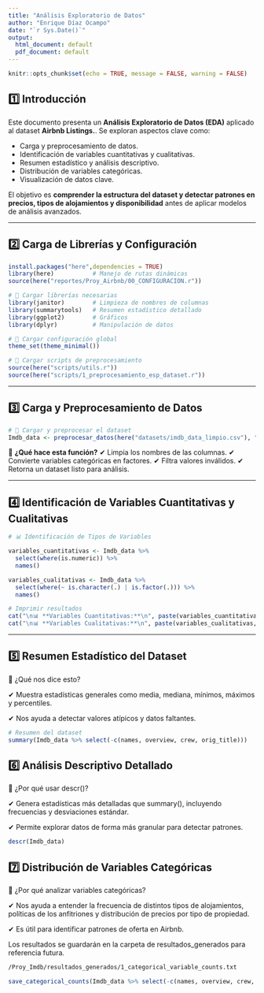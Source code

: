 ```yaml
---
title: "Análisis Exploratorio de Datos"
author: "Enrique Díaz Ocampo"
date: "`r Sys.Date()`"
output:
  html_document: default
  pdf_document: default
---
```


```r
knitr::opts_chunk$set(echo = TRUE, message = FALSE, warning = FALSE)
```

## 1️⃣ **Introducción**
Este documento presenta un **Análisis Exploratorio de Datos (EDA)** aplicado al dataset **Airbnb Listings.**.
Se exploran aspectos clave como:

- Carga y preprocesamiento de datos.
- Identificación de variables cuantitativas y cualitativas.
- Resumen estadístico y análisis descriptivo.
- Distribución de variables categóricas.
- Visualización de datos clave.

El objetivo es **comprender la estructura del dataset y detectar patrones en precios, tipos de alojamientos y disponibilidad** antes de aplicar modelos de análisis avanzados.

---

## 2️⃣ **Carga de Librerías y Configuración**
```r
install.packages("here",dependencies = TRUE)
library(here)           # Manejo de rutas dinámicas
source(here("reportes/Proy_Airbnb/00_CONFIGURACION.r"))
```

```r
# 📌 Cargar librerías necesarias
library(janitor)        # Limpieza de nombres de columnas
library(summarytools)   # Resumen estadístico detallado
library(ggplot2)        # Gráficos
library(dplyr)          # Manipulación de datos

# 📌 Cargar configuración global
theme_set(theme_minimal())

# 📌 Cargar scripts de preprocesamiento
source(here("scripts/utils.r"))
source(here("scripts/1_preprocesamiento_esp_dataset.r"))
```

---

## 3️⃣ **Carga y Preprocesamiento de Datos**
```r
# 📌 Cargar y preprocesar el dataset
Imdb_data <- preprocesar_datos(here("datasets/imdb_data_limpio.csv"), "Imdb")
```
📌 **¿Qué hace esta función?**
✔ Limpia los nombres de las columnas.
✔ Convierte variables categóricas en factores.
✔ Filtra valores inválidos.
✔ Retorna un dataset listo para análisis.

---

## 4️⃣ **Identificación de Variables Cuantitativas y Cualitativas**

```r
# 📊 Identificación de Tipos de Variables

variables_cuantitativas <- Imdb_data %>%
  select(where(is.numeric)) %>%
  names()

variables_cualitativas <- Imdb_data %>%
  select(where(~ is.character(.) | is.factor(.))) %>%
  names()

# Imprimir resultados
cat("\n📊 **Variables Cuantitativas:**\n", paste(variables_cuantitativas, collapse = ", "), "\n")
cat("\n📊 **Variables Cualitativas:**\n", paste(variables_cualitativas, collapse = ", "), "\n")
```


---

## 5️⃣ Resumen Estadístico del Dataset

📌 ¿Qué nos dice esto?

✔ Muestra estadísticas generales como media, mediana, mínimos, máximos y percentiles.

✔ Nos ayuda a detectar valores atípicos y datos faltantes.

```r
# Resumen del dataset
summary(Imdb_data %>% select(-c(names, overview, crew, orig_title)))
```

## 6️⃣ Análisis Descriptivo Detallado

📌 ¿Por qué usar descr()?

✔ Genera estadísticas más detalladas que summary(), incluyendo frecuencias y desviaciones estándar.

✔ Permite explorar datos de forma más granular para detectar patrones.

```r
descr(Imdb_data) 
```

## 7️⃣ Distribución de Variables Categóricas

📌 ¿Por qué analizar variables categóricas?

✔ Nos ayuda a entender la frecuencia de distintos tipos de alojamientos, políticas de los anfitriones y distribución de precios por tipo de propiedad.

✔ Es útil para identificar patrones de oferta en Airbnb.

Los resultados se guardarán en la carpeta de resultados_generados para referencia futura.



```bash
/Proy_Imdb/resultados_generados/1_categorical_variable_counts.txt
```

```r
save_categorical_counts(Imdb_data %>% select(-c(names, overview, crew, orig_title)),"Proy_Imdb")
```
